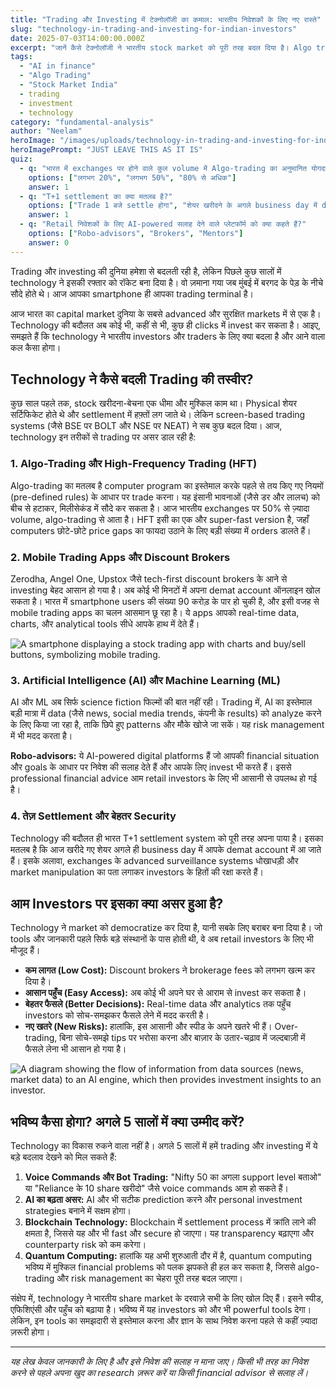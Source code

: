 ```yaml
---
title: "Trading और Investing में टेक्नोलॉजी का कमाल: भारतीय निवेशकों के लिए नए रास्ते"
slug: "technology-in-trading-and-investing-for-indian-investors"
date: 2025-07-03T14:00:00.000Z
excerpt: "जानें कैसे टेक्नोलॉजी ने भारतीय stock market को पूरी तरह बदल दिया है। Algo trading से लेकर AI और mobile apps तक, जानें आपके लिए इसमें क्या मौके हैं और किन बातों का ध्यान रखना जरूरी है।"
tags:
  - "AI in finance"
  - "Algo Trading"
  - "Stock Market India"
  - trading
  - investment
  - technology
category: "fundamental-analysis"
author: "Neelam"
heroImage: "/images/uploads/technology-in-trading-and-investing-for-indian-investors/hero-image.jpg"
heroImagePrompt: "JUST LEAVE THIS AS IT IS"
quiz:
  - q: "भारत में exchanges पर होने वाले कुल volume में Algo-trading का अनुमानित योगदान कितना है?"
    options: ["लगभग 20%", "लगभग 50%", "80% से अधिक"]
    answer: 1
  - q: "T+1 settlement का क्या मतलब है?"
    options: ["Trade 1 बजे settle होगा", "शेयर खरीदने के अगले business day में demat account में आ जाते हैं", "Trade करने के लिए 1 लाख रुपये चाहिए"]
    answer: 1
  - q: "Retail निवेशकों के लिए AI-powered सलाह देने वाले प्लेटफॉर्म को क्या कहते हैं?"
    options: ["Robo-advisors", "Brokers", "Mentors"]
    answer: 0
---
```


Trading और investing की दुनिया हमेशा से बदलती रही है, लेकिन पिछले कुछ सालों में technology ने इसकी रफ्तार को रॉकेट बना दिया है। वो ज़माना गया जब मुंबई में बरगद के पेड़ के नीचे सौदे होते थे। आज आपका smartphone ही आपका trading terminal है।

आज भारत का capital market दुनिया के सबसे advanced और सुरक्षित markets में से एक है। Technology की बदौलत अब कोई भी, कहीं से भी, कुछ ही clicks में invest कर सकता है। आइए, समझते हैं कि technology ने भारतीय investors और traders के लिए क्या बदला है और आने वाला कल कैसा होगा।

## Technology ने कैसे बदली Trading की तस्वीर?

कुछ साल पहले तक, stock खरीदना-बेचना एक धीमा और मुश्किल काम था। Physical शेयर सर्टिफिकेट होते थे और settlement में हफ़्तों लग जाते थे। लेकिन screen-based trading systems (जैसे BSE पर BOLT और NSE पर NEAT) ने सब कुछ बदल दिया। आज, technology इन तरीकों से trading पर असर डाल रही है:

### 1. Algo-Trading और High-Frequency Trading (HFT)
Algo-trading का मतलब है computer program का इस्तेमाल करके पहले से तय किए गए नियमों (pre-defined rules) के आधार पर trade करना। यह इंसानी भावनाओं (जैसे डर और लालच) को बीच से हटाकर, मिलीसेकंड में सौदे कर सकता है। आज भारतीय exchanges पर 50% से ज़्यादा volume, algo-trading से आता है। HFT इसी का एक और super-fast version है, जहाँ computers छोटे-छोटे price gaps का फायदा उठाने के लिए बड़ी संख्या में orders डालते हैं।

### 2. Mobile Trading Apps और Discount Brokers
Zerodha, Angel One, Upstox जैसे tech-first discount brokers के आने से investing बेहद आसान हो गया है। अब कोई भी मिनटों में अपना demat account ऑनलाइन खोल सकता है। भारत में smartphone users की संख्या 90 करोड़ के पार हो चुकी है, और इसी वजह से mobile trading apps का चलन आसमान छू रहा है। ये apps आपको real-time data, charts, और analytical tools सीधे आपके हाथ में देते हैं।

![A smartphone displaying a stock trading app with charts and buy/sell buttons, symbolizing mobile trading.](/images/uploads/technology-in-trading-and-investing-for-indian-investors/mobile-trading-apps.png)

### 3. Artificial Intelligence (AI) और Machine Learning (ML)
AI और ML अब सिर्फ science fiction फिल्मों की बात नहीं रही। Trading में, AI का इस्तेमाल बड़ी मात्रा में data (जैसे news, social media trends, कंपनी के results) को analyze करने के लिए किया जा रहा है, ताकि छिपे हुए patterns और मौके खोजे जा सकें। यह risk management में भी मदद करता है।

**Robo-advisors:** ये AI-powered digital platforms हैं जो आपकी financial situation और goals के आधार पर निवेश की सलाह देते हैं और आपके लिए invest भी करते हैं। इससे professional financial advice आम retail investors के लिए भी आसानी से उपलब्ध हो गई है।

### 4. तेज़ Settlement और बेहतर Security
Technology की बदौलत ही भारत T+1 settlement system को पूरी तरह अपना पाया है। इसका मतलब है कि आज खरीदे गए शेयर अगले ही business day में आपके demat account में आ जाते हैं। इसके अलावा, exchanges के advanced surveillance systems धोखाधड़ी और market manipulation का पता लगाकर investors के हितों की रक्षा करते हैं।

## आम Investors पर इसका क्या असर हुआ है?

Technology ने market को democratize कर दिया है, यानी सबके लिए बराबर बना दिया है। जो tools और जानकारी पहले सिर्फ बड़े संस्थानों के पास होती थी, वे अब retail investors के लिए भी मौजूद हैं।

*   **कम लागत (Low Cost):** Discount brokers ने brokerage fees को लगभग खत्म कर दिया है।
*   **आसान पहुँच (Easy Access):** अब कोई भी अपने घर से आराम से invest कर सकता है।
*   **बेहतर फैसले (Better Decisions):** Real-time data और analytics तक पहुँच investors को सोच-समझकर फैसले लेने में मदद करती है।
*   **नए खतरे (New Risks):** हालांकि, इस आसानी और स्पीड के अपने खतरे भी हैं। Over-trading, बिना सोचे-समझे tips पर भरोसा करना और बाज़ार के उतार-चढ़ाव में जल्दबाज़ी में फैसले लेना भी आसान हो गया है।

![A diagram showing the flow of information from data sources (news, market data) to an AI engine, which then provides investment insights to an investor.](/images/uploads/technology-in-trading-and-investing-for-indian-investors/ai-in-investing.png)

## भविष्य कैसा होगा? अगले 5 सालों में क्या उम्मीद करें?

Technology का विकास रुकने वाला नहीं है। अगले 5 सालों में हमें trading और investing में ये बड़े बदलाव देखने को मिल सकते हैं:

1.  **Voice Commands और Bot Trading:** "Nifty 50 का अगला support level बताओ" या "Reliance के 10 share खरीदो" जैसे voice commands आम हो सकते हैं।
2.  **AI का बढ़ता असर:** AI और भी सटीक prediction करने और personal investment strategies बनाने में सक्षम होगा।
3.  **Blockchain Technology:** Blockchain में settlement process में क्रांति लाने की क्षमता है, जिससे यह और भी fast और secure हो जाएगा। यह transparency बढ़ाएगा और counterparty risk को कम करेगा।
4.  **Quantum Computing:** हालांकि यह अभी शुरुआती दौर में है, quantum computing भविष्य में मुश्किल financial problems को पलक झपकते ही हल कर सकता है, जिससे algo-trading और risk management का चेहरा पूरी तरह बदल जाएगा।

संक्षेप में, technology ने भारतीय share market के दरवाज़े सभी के लिए खोल दिए हैं। इसने स्पीड, एफिशिएंसी और पहुँच को बढ़ाया है। भविष्य में यह investors को और भी powerful tools देगा। लेकिन, इन tools का समझदारी से इस्तेमाल करना और ज्ञान के साथ निवेश करना पहले से कहीं ज़्यादा ज़रूरी होगा।

---
*यह लेख केवल जानकारी के लिए है और इसे निवेश की सलाह न माना जाए। किसी भी तरह का निवेश करने से पहले अपना खुद का research ज़रूर करें या किसी financial advisor से सलाह लें।*